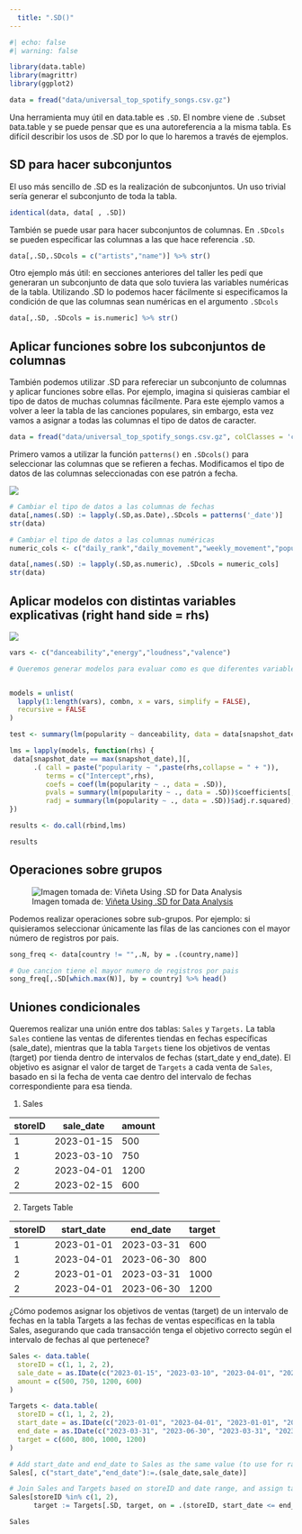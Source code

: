 ```yaml
---
  title: ".SD()"
---
```


```r
#| echo: false
#| warning: false

library(data.table)
library(magrittr)
library(ggplot2)

data = fread("data/universal_top_spotify_songs.csv.gz")
```

Una herramienta muy útil en data.table es `.SD`. El nombre viene de `.S`ubset `D`ata.table y se puede pensar que es una autoreferencia a la misma tabla. Es difícil describir los usos de .SD por lo que lo haremos a través de ejemplos. 

## SD para hacer subconjuntos 

El uso más sencillo de .SD es la realización de subconjuntos. Un uso trivial sería generar el subconjunto de toda la tabla.

```r
identical(data, data[ , .SD])
```

También se puede usar para hacer subconjuntos de columnas. En `.SDcols` se pueden especificar las columnas a las que hace referencia `.SD`.

```r
data[,.SD,.SDcols = c("artists","name")] %>% str()
```


Otro ejemplo más útil: en secciones anteriores del taller les pedí que generaran un subconjunto de data que solo tuviera las variables numéricas de la tabla. Utilizando .SD lo podemos hacer fácilmente si especificamos la condición de que las columnas sean numéricas en el argumento `.SDcols` 

```r
data[,.SD, .SDcols = is.numeric] %>% str()
```


## Aplicar funciones sobre los subconjuntos de columnas

También podemos utilizar .SD para refereciar un subconjunto de columnas y aplicar funciones sobre ellas. Por ejemplo, imagina si quisieras cambiar el tipo de datos de muchas columnas fácilmente. Para este ejemplo vamos a volver a leer la tabla de las canciones populares, sin embargo, esta vez vamos a asignar a todas las columnas el tipo de datos de caracter.

```r
data = fread("data/universal_top_spotify_songs.csv.gz", colClasses = 'character')
```

Primero vamos a utilizar la función `patterns()` en `.SDcols()` para seleccionar las columnas que se refieren a fechas. Modificamos el tipo de datos de las columnas seleccionadas con ese patrón a fecha. 

![](img/sd1.png)

```r
# Cambiar el tipo de datos a las columnas de fechas 
data[,names(.SD) := lapply(.SD,as.Date),.SDcols = patterns('_date')]
str(data)
```
```r
# Cambiar el tipo de datos a las columnas numéricas
numeric_cols <- c("daily_rank","daily_movement","weekly_movement","popularity","duration_ms","danceability","energy","key","loudness","mode","speechiness","acousticness","instrumentalness","liveness","valence","tempo","time_signature")

data[,names(.SD) := lapply(.SD,as.numeric), .SDcols = numeric_cols]
str(data)
```


## Aplicar modelos con distintas variables explicativas (right hand side = rhs)

![](img/sd2.png)

```r
vars <- c("danceability","energy","loudness","valence")

# Queremos generar modelos para evaluar como es que diferentes variables afectan la popularidad de las canciones.


models = unlist(
  lapply(1:length(vars), combn, x = vars, simplify = FALSE),
  recursive = FALSE
)

test <- summary(lm(popularity ~ danceability, data = data[snapshot_date == max(snapshot_date),])) 

lms = lapply(models, function(rhs) {
 data[snapshot_date == max(snapshot_date),][, 
      .( call = paste("popularity ~ ",paste(rhs,collapse = " + ")),
         terms = c("Intercept",rhs),
         coefs = coef(lm(popularity ~ ., data = .SD)),
         pvals = summary(lm(popularity ~ ., data = .SD))$coefficients[,4],
         radj = summary(lm(popularity ~ ., data = .SD))$adj.r.squared), .SDcols = c("popularity",rhs)]
})

results <- do.call(rbind,lms)

results

```

## Operaciones sobre grupos

![Imagen tomada de: [Viñeta Using .SD for Data Analysis](https://rdatatable.gitlab.io/data.table/articles/datatable-sd-usage.html#grouped-sd-operations)
](img/sd_group.png)

Podemos realizar operaciones sobre sub-grupos. Por ejemplo: si quisieramos seleccionar únicamente las filas de las canciones con el mayor número de registros por pais.

```r

song_freq <- data[country != "",.N, by = .(country,name)]

# Que cancion tiene el mayor numero de registros por pais 
song_freq[,.SD[which.max(N)], by = country] %>% head()


```



## Uniones condicionales 

Queremos realizar una unión entre dos tablas: `Sales` y `Targets.` La tabla `Sales` contiene las ventas de diferentes tiendas en fechas específicas (sale_date), mientras que la tabla `Targets` tiene los objetivos de ventas (target) por tienda dentro de intervalos de fechas (start_date y end_date). El objetivo es asignar el valor de target de `Targets` a cada venta de `Sales`, basado en si la fecha de venta cae dentro del intervalo de fechas correspondiente para esa tienda.

1. Sales 

| storeID | sale_date   | amount |
|---------|-------------|--------|
| 1       | 2023-01-15  | 500    |
| 1       | 2023-03-10  | 750    |
| 2       | 2023-04-01  | 1200   |
| 2       | 2023-02-15  | 600    |

2. Targets Table

| storeID | start_date  | end_date   | target |
|---------|-------------|------------|--------|
| 1       | 2023-01-01  | 2023-03-31 | 600    |
| 1       | 2023-04-01  | 2023-06-30 | 800    |
| 2       | 2023-01-01  | 2023-03-31 | 1000   |
| 2       | 2023-04-01  | 2023-06-30 | 1200   |

¿Cómo podemos asignar los objetivos de ventas (target) de un intervalo de fechas en la tabla Targets a las fechas de ventas específicas en la tabla Sales, asegurando que cada transacción tenga el objetivo correcto según el intervalo de fechas al que pertenece?

```r
Sales <- data.table(
  storeID = c(1, 1, 2, 2),
  sale_date = as.IDate(c("2023-01-15", "2023-03-10", "2023-04-01", "2023-02-15")),
  amount = c(500, 750, 1200, 600)
)

Targets <- data.table(
  storeID = c(1, 1, 2, 2),
  start_date = as.IDate(c("2023-01-01", "2023-04-01", "2023-01-01", "2023-04-01")),
  end_date = as.IDate(c("2023-03-31", "2023-06-30", "2023-03-31", "2023-06-30")),
  target = c(600, 800, 1000, 1200)
)

# Add start_date and end_date to Sales as the same value (to use for range-based join)
Sales[, c("start_date","end_date"):=.(sale_date,sale_date)]

# Join Sales and Targets based on storeID and date range, and assign target as team_performance
Sales[storeID %in% c(1, 2), 
      target := Targets[.SD, target, on = .(storeID, start_date <= end_date, end_date >= start_date)]]

Sales
```



